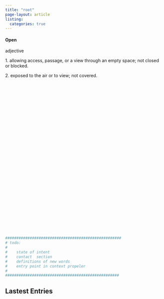 ```yaml
---
title: "root"
page-layout: article
listing:
  categories: true
---
```


#### Open 
adjective

1\. allowing access, passage, or a view through an empty space; not closed or blocked.

2\. exposed to the air or to view; not covered.

<br>
<br>
<br>
<br>
<br>
<br>
<br>
<br>
<br>
<br>
<br>
<br>
<br>
<br>
<br>
<br>
<br>
<br>
<br>
<br>
<br>
<br>
<br>
<br>
<br>
<br>
<br>
<br>

``` .bash
####################################################
# todo:
#
#    state of intent
#    contact  section
#    definitions of new words 
#    entry point in context propeler
#
###################################################
```

## Lastest Entries